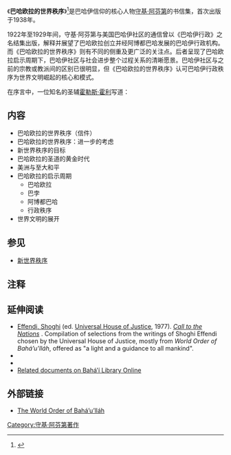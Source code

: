 {{巴哈伊信仰经典}}
《'''巴哈欧拉的世界秩序'''》<ref name="WOB">{{cite book |first=Shoghi |last=Effendi |authorlink=Shoghi Effendi |year=1938 |title=The World Order of Baháʼu'lláh |publisher=Baháʼí Publishing Trust |location=Wilmette, Illinois, USA |isbn=0-87743-231-7 |url=http://www.bahai.org/library/authoritative-texts/shoghi-effendi/world-order-bahaullah |access-date=2020-09-24 |archive-date=2020-11-27 |archive-url=https://web.archive.org/web/20201127020138/https://www.bahai.org/library/authoritative-texts/shoghi-effendi/world-order-bahaullah/ |dead-url=no }}</ref>是巴哈伊信仰的核心人物[[守基·阿芬第|守基·阿芬第]]的书信集，首次出版于1938年。 

1922年至1929年间，守基·阿芬第与美国巴哈伊社区的通信曾以《巴哈伊行政》之名结集出版，解释并展望了巴哈欧拉创立并经阿博都巴哈发展的巴哈伊行政机构。而《巴哈欧拉的世界秩序》则有不同的侧重及更广泛的关注点。后者呈现了巴哈欧拉启示周期下，巴哈伊社区与社会进步整个过程关系的清晰愿景。巴哈伊社区与之前的宗教或教派间的区别已很明显，但《巴哈欧拉的世界秩序》认可巴哈伊行政秩序为世界文明崛起的核心和模式。

在序言中，一位知名的圣辅[[霍勒斯·霍利|霍勒斯·霍利]]写道：

{{cquote|鉴于目前的国际上混乱状况，他们揭示了这个时代最重要的真理，即将灵性与文明的基础分割，并强制人们同时遵守宗教、政治学和经济学的互相矛盾的原则的古老的宗教观念已被永远摧毁。|}}

==内容==
*巴哈欧拉的世界秩序（信件）
*巴哈欧拉的世界秩序：进一步的考虑
*新世界秩序的目标
*巴哈欧拉的圣道的黄金时代
*美洲与至大和平
*巴哈欧拉的启示周期
**巴哈欧拉
**巴孛
**阿博都巴哈
**行政秩序
*世界文明的展开

==参见==
* [[新世界秩序_(巴哈伊)|新世界秩序]]

==注释==
{{Reflist}}

==延伸阅读==
* [[Shoghi_Effendi|Effendi, Shoghi]] (ed. [[Universal_House_of_Justice|Universal House of Justice]], 1977). ''[http://bahai-library.com/shoghieffendi_call_nations Call to the Nations] {{Wayback|url=http://bahai-library.com/shoghieffendi_call_nations |date=20200927043258 }}''. Compilation of selections from the writings of Shoghi Effendi chosen by the Universal House of Justice, mostly from ''World Order of Baháʼu'lláh'', offered as "a light and a guidance to all mankind".
*{{cite book |title=Towards World Order |first=Alí |last=Nakhjavání |publisher=Baha'i Publications Australia |year=2005 |isbn=1-876322-93-4 |url=http://bahai-library.com/nakhjavani_talks_world_order |access-date=2020-09-24 |archive-date=2018-02-05 |archive-url=https://web.archive.org/web/20180205072239/http://bahai-library.com/nakhjavani_talks_world_order |dead-url=no }}
*{{cite book |first=Fazel |last=Naghdy |year=2012 |title=A Tutorial on the Dispensation of Baha'u'llah: Exploring the Fundamental Verities of the Baha'i Faith |publisher=CreateSpace Independent Publishing Platform |isbn=1468145312 |url=https://books.google.com/books?id=VPMlSYRvhPEC}}
* [http://bahai-library.com/tags/World%20Order%20of%20Bahaullah%20(book) Related documents on Baháʼí Library Online] {{Wayback|url=http://bahai-library.com/tags/World%20Order%20of%20Bahaullah%20(book) |date=20190601115503 }}

==外部链接==
*[https://www.bahai.org/library/authoritative-texts/shoghi-effendi/world-order-bahaullah/ The World Order of Bahá’u’lláh] {{Wayback|url=https://www.bahai.org/library/authoritative-texts/shoghi-effendi/world-order-bahaullah/ |date=20201127020138 }}

[[Category:守基·阿芬第著作|Category:守基·阿芬第著作]]